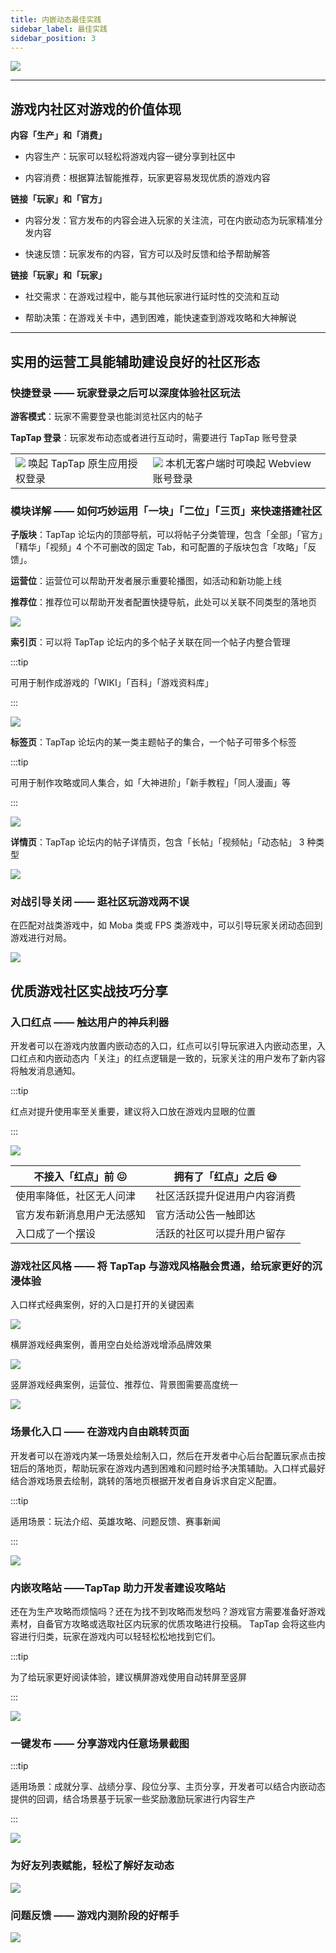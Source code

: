 ```yaml
---
title: 内嵌动态最佳实践
sidebar_label: 最佳实践
sidebar_position: 3
---
```



![](https://capacity-files.lcfile.com/Fo0jjeOf1F4nIsWsuvGt3zUxqt7CRTvQ/head_cover.png)

---

## 游戏内社区对游戏的价值体现

**内容「生产」和「消费」**

- 内容生产：玩家可以轻松将游戏内容一键分享到社区中

- 内容消费：根据算法智能推荐，玩家更容易发现优质的游戏内容

**链接「玩家」和「官方」**

- 内容分发：官方发布的内容会进入玩家的关注流，可在内嵌动态为玩家精准分发内容

- 快速反馈：玩家发布的内容，官方可以及时反馈和给予帮助解答

**链接「玩家」和「玩家」**

- 社交需求：在游戏过程中，能与其他玩家进行延时性的交流和互动

- 帮助决策：在游戏关卡中，遇到困难，能快速查到游戏攻略和大神解说

---

## 实用的运营工具能辅助建设良好的社区形态

### 快捷登录 —— 玩家登录之后可以深度体验社区玩法

**游客模式**：玩家不需要登录也能浏览社区内的帖子

**TapTap 登录**：玩家发布动态或者进行互动时，需要进行 TapTap 账号登录

<table>
  <tr>
    <td>
      <img src="https://capacity-files.lcfile.com/LzgwVVSInYlJl7wPxJbM7U8eEfoguq1s/login_by_app.gif" />
      唤起 TapTap 原⽣应⽤授权登录
    </td>
    <td>
      <img src="https://capacity-files.lcfile.com/2SxGzu0escOIRoGMluivRO7SBrdKp9WR/login_by_webview.gif" />
      本机无客户端时可唤起 Webview 账号登录
    </td>
  </tr>
</table>

### 模块详解 —— 如何巧妙运用「一块」「二位」「三页」来快速搭建社区

**子版块**：TapTap 论坛内的顶部导航，可以将帖子分类管理，包含「全部」「官方」「精华」「视频」4 个不可删改的固定 Tab，和可配置的子版块包含「攻略」「反馈」。

**运营位**：运营位可以帮助开发者展示重要轮播图，如活动和新功能上线

**推荐位**：推荐位可以帮助开发者配置快捷导航，此处可以关联不同类型的落地页

![](https://capacity-files.lcfile.com/l8BvC3sp42vx4eYN817kkf4vNpPYCP8B/3part_show.png)

**索引页**：可以将 TapTap 论坛内的多个帖子关联在同一个帖子内整合管理

:::tip

可用于制作成游戏的「WIKI」「百科」「游戏资料库」

:::

![](https://capacity-files.lcfile.com/8PR8gkBw0b2nuMmqnHuIy2yAjYva37cG/gudies_station.png)

**标签页**：TapTap 论坛内的某一类主题帖子的集合，一个帖子可带多个标签

:::tip

可用于制作攻略或同人集合，如「大神进阶」「新手教程」「同人漫画」等

:::

![](https://capacity-files.lcfile.com/wEeMxBKY9KXXsnld1nRMVuwIlCjAzUGp/group_label.png)

**详情页**：TapTap 论坛内的帖子详情页，包含「长帖」「视频帖」「动态帖」 3 种类型

![](https://capacity-files.lcfile.com/47q8lN0dNFwddsOAAku0U8pEMFzUB8NQ/detail_page.png)

### 对战引导关闭 —— 逛社区玩游戏两不误

在匹配对战类游戏中，如 Moba 类或 FPS 类游戏中，可以引导玩家关闭动态回到游戏进行对局。

![](https://capacity-files.lcfile.com/3CPL9rC7Em4GBnwKjvnv5F6tNl55yc73/close_moment.png)

## 优质游戏社区实战技巧分享

### 入口红点 —— 触达用户的神兵利器

开发者可以在游戏内放置内嵌动态的入口，红点可以引导玩家进入内嵌动态里，入口红点和内嵌动态内「关注」的红点逻辑是一致的，玩家关注的用户发布了新内容将触发消息通知。

:::tip

红点对提升使用率至关重要，建议将入口放在游戏内显眼的位置

:::

![](https://capacity-files.lcfile.com/yIb7UR7pIQW7Ul9AREmVIvjNTRDRsej6/redspot.png)

| 不接入「红点」前 😖        | 拥有了「红点」之后 😆        |
| -------------------------- | ---------------------------- |
| 使用率降低，社区无人问津   | 社区活跃提升促进用户内容消费 |
| 官方发布新消息用户无法感知 | 官方活动公告一触即达         |
| 入口成了一个摆设           | 活跃的社区可以提升用户留存   |

### 游戏社区风格 —— 将 TapTap 与游戏风格融会贯通，给玩家更好的沉浸体验

入口样式经典案例，好的入口是打开的关键因素

![](https://capacity-files.lcfile.com/FvA7941IMNj1kLPRinJo6r0kzi9hXRWv/rukouyangshi.png)

横屏游戏经典案例，善用空白处给游戏增添品牌效果

![](https://capacity-files.lcfile.com/weMWPAcwdNTDsWvmySmvuT7CtlriS3hU/hengpingyangshianli.png)

竖屏游戏经典案例，运营位、推荐位、背景图需要高度统一

![](https://capacity-files.lcfile.com/aUYFPhyCAny748Gk4H96j3kBlbE2DFm4/shupingyangshianli.png)

### 场景化入口 —— 在游戏内自由跳转页面

开发者可以在游戏内某一场景处绘制入口，然后在开发者中心后台配置玩家点击按钮后的落地页，帮助玩家在游戏内遇到困难和问题时给予决策辅助。入口样式最好结合游戏场景去绘制，跳转的落地页根据开发者自身诉求自定义配置。

:::tip

适用场景：玩法介绍、英雄攻略、问题反馈、赛事新闻

:::

![](https://capacity-files.lcfile.com/IVjvBoaoiN4CRSo9odbaT1n53qK02mcE/changjinghuarukou_anli.png)

### 内嵌攻略站 ——TapTap 助力开发者建设攻略站

还在为生产攻略而烦恼吗？还在为找不到攻略而发愁吗？游戏官方需要准备好游戏素材，自备官方攻略或选取社区内玩家的优质攻略进行投稿。 TapTap 会将这些内容进行归类，玩家在游戏内可以轻轻松松地找到它们。

:::tip

为了给玩家更好阅读体验，建议横屏游戏使用自动转屏至竖屏

:::

![](https://capacity-files.lcfile.com/vBO9GtBXM42hVkpexP318Jga0810rMXG/strategy.png)

### 一键发布 —— 分享游戏内任意场景截图

:::tip

适用场景：成就分享、战绩分享、段位分享、主页分享，开发者可以结合内嵌动态提供的回调，结合场景基于玩家一些奖励激励玩家进行内容生产

:::

![](https://capacity-files.lcfile.com/XUtgbv5RBjxC2LtURbVfrGfArJca6Tzh/share_data.gif)

### 为好友列表赋能，轻松了解好友动态

![](https://capacity-files.lcfile.com/DMPtG4lr2okFv8D0ehmcs66WJKwsbg6H/friend_moments.gif)

### 问题反馈 —— 游戏内测阶段的好帮手

![](https://capacity-files.lcfile.com/OxpqhhT9Apukr21Vd0MC7ErmpviSGQIz/feedback.gif)
